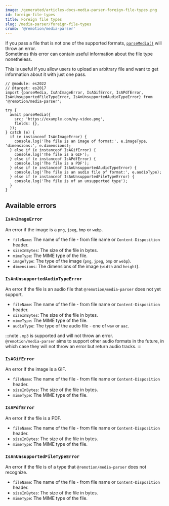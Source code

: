 ```yaml
---
image: /generated/articles-docs-media-parser-foreign-file-types.png
id: foreign-file-types
title: Foreign file types
slug: /media-parser/foreign-file-types
crumb: '@remotion/media-parser'
---
```


If you pass a file that is not one of the supported formats, [`parseMedia()`](/docs/media-parser/parse-media) will throw an error.  
Sometimes this error can contain useful information about the file type nonetheless.

This is useful if you allow users to upload an arbitrary file and want to get information about it with just one pass.

```tsx twoslash title="Get information about a video, or get the file type if it's not a video"
// @module: es2022
// @target: es2017
import {parseMedia, IsAnImageError, IsAGifError, IsAPdfError, IsAnUnsupportedFileTypeError, IsAnUnsupportedAudioTypeError} from '@remotion/media-parser';

try {
  await parseMedia({
    src: 'https://example.com/my-video.png',
    fields: {},
  });
} catch (e) {
  if (e instanceof IsAnImageError) {
    console.log('The file is an image of format:', e.imageType, 'dimensions:', e.dimensions);
  } else if (e instanceof IsAGifError) {
    console.log('The file is a GIF');
  } else if (e instanceof IsAPdfError) {
    console.log('The file is a PDF');
  } else if (e instanceof IsAnUnsupportedAudioTypeError) {
    console.log('The file is an audio file of format:', e.audioType);
  } else if (e instanceof IsAnUnsupportedFileTypeError) {
    console.log('The file is of an unsupported type');
  }
}
```

## Available errors

### `IsAnImageError`

An error if the image is a `png`, `jpeg`, `bmp` or `webp`.

- `fileName`: The name of the file - from file name or `Content-Disposition` header.
- `sizeInBytes`: The size of the file in bytes.
- `mimeType`: The MIME type of the file.
- `imageType`: The type of the image (`png`, `jpeg`, `bmp` or `webp`).
- `dimensions`: The dimensions of the image (`width` and `height`).

### `IsAnUnsupportedAudioTypeError`

An error if the file is an audio file that `@remotion/media-parser` does not yet support.

- `fileName`: The name of the file - from file name or `Content-Disposition` header.
- `sizeInBytes`: The size of the file in bytes.
- `mimeType`: The MIME type of the file.
- `audioType`: The type of the audio file - one of `wav` or `aac`.

:::note
`.mp3` is supported and will not throw an error.  
`@remotion/media-parser` aims to support other audio formats in the future, in which case they will not throw an error but return audio tracks.
:::

### `IsAGifError`

An error if the image is a GIF.

- `fileName`: The name of the file - from file name or `Content-Disposition` header.
- `sizeInBytes`: The size of the file in bytes.
- `mimeType`: The MIME type of the file.

### `IsAPdfError`

An error if the file is a PDF.

- `fileName`: The name of the file - from file name or `Content-Disposition` header.
- `sizeInBytes`: The size of the file in bytes.
- `mimeType`: The MIME type of the file.

### `IsAnUnsupportedFileTypeError`

An error if the file is of a type that `@remotion/media-parser` does not recognize.

- `fileName`: The name of the file - from file name or `Content-Disposition` header.
- `sizeInBytes`: The size of the file in bytes.
- `mimeType`: The MIME type of the file.
